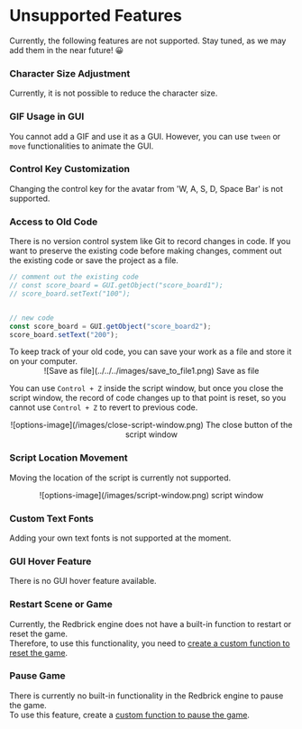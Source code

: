 
# Unsupported Features

Currently, the following features are not supported. Stay tuned, as we may add them in the near future! 😀

<Steps>

### Character Size Adjustment

Currently, it is not possible to reduce the character size.

### GIF Usage in GUI

You cannot add a GIF and use it as a GUI. However, you can use `tween` or `move` functionalities to animate the GUI.

### Control Key Customization

Changing the control key for the avatar from 'W, A, S, D, Space Bar' is not supported.

### Access to Old Code

There is no version control system like Git to record changes in code.
If you want to preserve the existing code before making changes, comment out the existing code or save the project as a file.

```js showLineNumbers filename="You can comment out the existing code and add new code."
// comment out the existing code
// const score_board = GUI.getObject("score_board1");
// score_board.setText("100");


// new code
const score_board = GUI.getObject("score_board2");
score_board.setText("200");
```

<Callout type="info">
  To keep track of your old code, you can save your work as a file and store it
  on your computer.
  <br />
  <center>
    ![Save as file](../../../images/save_to_file1.png) Save as file
  </center>
</Callout>

You can use `Control + Z` inside the script window, but once you close the script window, the record of code changes up to that point is reset, so you cannot use `Control + Z` to revert to previous code.  

<Callout type="info">
  <center>![options-image](/images/close-script-window.png) The close button of the script window</center>
</Callout>

### Script Location Movement

Moving the location of the script is currently not supported.

<Callout type="info">
  <center>![options-image](/images/script-window.png) script window</center>
</Callout>

### Custom Text Fonts

Adding your own text fonts is not supported at the moment.

### GUI Hover Feature

There is no GUI hover feature available.

### Restart Scene or Game

Currently, the Redbrick engine does not have a built-in function to restart or reset the game.  
Therefore, to use this functionality, you need to [create a custom function to reset the game](./questions#how-do-i-create-a-retry-button).

### Pause Game

There is currently no built-in functionality in the Redbrick engine to pause the game.  
To use this feature, create a [custom function to pause the game](./questions#how-do-i-create-a-function-to-pause-the-game).  

</Steps>
